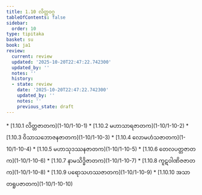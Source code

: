 ```yaml
---
title: 1.10 လိတ္တဝဂ္ဂ
tableOfContents: false
sidebar:
  order: 10
type: tipitaka
basket: su
book: ja1
review:
  current: review
  updated: '2025-10-20T22:47:22.742300'
  updated_by: ''
  notes: ''
  history:
  - state: review
    date: '2025-10-20T22:47:22.742300'
    updated_by: ''
    notes: ''
    previous_state: draft
---
```



<DynamicBreadcrumb />


<ReviewStatus review={frontmatter.review} showDetails={true} />

<HypothesisAnnotation frontmatter={frontmatter} />



<TableOfContents book="ja1" section="1.10">
* [1.10.1 လိတ္တဇာတက](1-10/1-10-1)
* [1.10.2 မဟာသာရဇာတက](1-10/1-10-2)
* [1.10.3 ဝိသာသဘောဇနဇာတက](1-10/1-10-3)
* [1.10.4 လောမဟံသဇာတက](1-10/1-10-4)
* [1.10.5 မဟာသုဒဿနဇာတက](1-10/1-10-5)
* [1.10.6 တေလပတ္တဇာတက](1-10/1-10-6)
* [1.10.7 နာမသိဒ္ဓိဇာတက](1-10/1-10-7)
* [1.10.8 ကူဋဝါဏိဇဇာတက](1-10/1-10-8)
* [1.10.9 ပရောသဟဿဇာတက](1-10/1-10-9)
* [1.10.10 အသာတရူပဇာတက](1-10/1-10-10)
</TableOfContents>